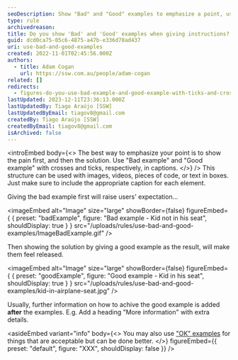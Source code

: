 ```yaml
---
seoDescription: Show "Bad" and "Good" examples to emphasize a point, using crosses and ticks in captions.
type: rule
archivedreason:
title: Do you show 'Bad' and 'Good' examples when giving instructions?
guid: dcd0ca75-05c6-4875-a47b-e336d78ad437
uri: use-bad-and-good-examples
created: 2022-11-01T02:45:56.000Z
authors:
  - title: Adam Cogan
    url: https://ssw.com.au/people/adam-cogan
related: []
redirects:
  - figures-do-you-use-bad-example-and-good-example-with-ticks-and-crosses-in-captions
lastUpdated: 2023-12-11T23:36:13.000Z
lastUpdatedBy: Tiago Araújo [SSW]
lastUpdatedByEmail: tiagov8@gmail.com
createdBy: Tiago Araújo [SSW]
createdByEmail: tiagov8@gmail.com
isArchived: false
---
```


<introEmbed
  body={<>
The best way to emphasize your point is to show the pain first, and then the solution. Use "Bad example" and "Good example" with crosses and ticks, respectively, in captions.
  </>}
/>
This structure can be used with images, videos, pieces of code, or text in boxes. Just make sure to include the appropriate caption for each element.

Giving the bad example first will raise users' expectation...

<imageEmbed
  alt="Image"
  size="large"
  showBorder={false}
  figureEmbed={ {
    preset: "badExample",
    figure: "Bad example - Kid not in his seat",
    shouldDisplay: true
  } }
  src="/uploads/rules/use-bad-and-good-examples/ImageBadExample.gif"
/>

Then showing the solution by giving a good example as the result, will make them feel released.

<imageEmbed
  alt="Image"
  size="large"
  showBorder={false}
  figureEmbed={ {
    preset: "goodExample",
    figure: "Good example - Kid in his seat",
    shouldDisplay: true
  } }
  src="/uploads/rules/use-bad-and-good-examples/kid-in-airplane-seat.jpg"
/>

Usually, further information on how to achive the good example is added **after** the examples. E.g. Add a heading "More information" with extra details.

<asideEmbed
  variant="info"
  body={<>
    You may also use ["OK" examples](/rule/#7-captions) for things that are acceptable but can be done better.
  </>}
  figureEmbed={{
    preset: "default",
    figure: "XXX",
    shouldDisplay: false
  }}
/>
